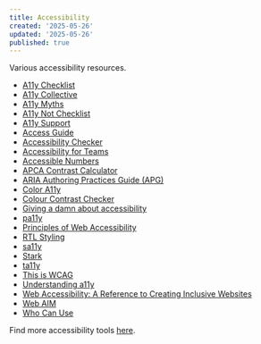 ```yaml
---
title: Accessibility
created: '2025-05-26'
updated: '2025-05-26'
published: true
---
```


Various accessibility resources.

- [A11y Checklist](https://www.a11yproject.com/checklist)
- [A11y Collective](https://www.a11y-collective.com)
- [A11y Myths](https://a11ymyths.com)
- [A11y Not Checklist](https://not-checklist.intopia.digital)
- [A11y Support](https://a11ysupport.io)
- [Access Guide](https://www.accessguide.io)
- [Accessibility Checker](https://www.accessibilitychecker.org)
- [Accessibility for Teams](https://digital.gov/guides/accessibility-for-teams)
- [Accessible Numbers](https://accessiblenumbers.com)
- [APCA Contrast Calculator](https://apcacontrast.com)
- [ARIA Authoring Practices Guide (APG)](https://www.w3.org/WAI/ARIA/apg/patterns)
- [Color A11y](https://stephaniewalter.design/blog/color-accessibility-tools-resources-to-design-inclusive-products)
- [Colour Contrast Checker](https://colourcontrast.cc)
- [Giving a damn about accessibility](https://www.accessibility.uxdesign.cc)
- [pa11y](https://github.com/pa11y/pa11y)
- [Principles of Web Accessibility](https://github.com/Heydon/principles-of-web-accessibility)
- [RTL Styling](https://rtlstyling.com)
- [sa11y](https://github.com/ryersondmp/sa11y)
- [Stark](https://www.getstark.co)
- [ta11y](https://www.ta11y.org)
- [This is WCAG](https://thisiswcag.com)
- [Understanding a11y](https://www.understandingaccessibility.com)
- [Web Accessibility: A Reference to Creating Inclusive Websites](https://stackdiary.com/web-accessibility)
- [Web AIM](https://webaim.org)
- [Who Can Use](https://whocanuse.com)

Find more accessibility tools [here](https://github.com/brunopulis/awesome-a11y).
